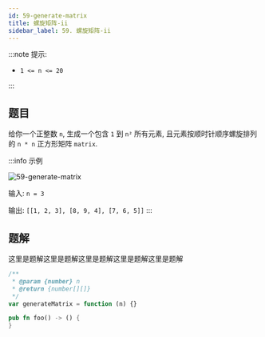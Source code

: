 ```yaml
---
id: 59-generate-matrix
title: 螺旋矩阵-ii
sidebar_label: 59. 螺旋矩阵-ii
---
```


:::note 提示:

- `1 <= n <= 20`

:::

## 题目

给你一个正整数 `n`, 生成一个包含 `1` 到 `n²` 所有元素, 且元素按顺时针顺序螺旋排列的 `n * n` 正方形矩阵 `matrix`.

:::info 示例

![59-generate-matrix](../../static/img/59-generate-matrix.jpg)

输入: `n = 3`

输出: `[[1, 2, 3], [8, 9, 4], [7, 6, 5]]`
:::

## 题解

这里是题解这里是题解这里是题解这里是题解这里是题解


<Tabs>
  <TabItem value="JavaScript" label="JavaScript" default>

```ts
/**
 * @param {number} n
 * @return {number[][]}
 */
var generateMatrix = function (n) {}
```

</TabItem>
<TabItem value="Rust" label="Rust">

```rust
pub fn foo() -> () {
}
```

</TabItem>
</Tabs>
